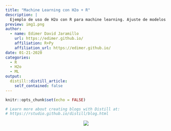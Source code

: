 ```yaml
---
title: "Machine Learning con H2o + R"
description: |
  Ejemplo de uso de H2o con R para machine learning. Ajuste de modelos de series temporales (forecasting), random forest, regresión logística y clustering con k-means.
preview: img1.png   
author:
  - name: Edimer David Jaramillo
    url: https://edimer.github.io/
    affiliation: R+Py
    affiliation_url: https://edimer.github.io/
date: 01-21-2020
categories:
  - R
  - H2o
  - ML
output:
  distill::distill_article:
    self_contained: false
---
```


```r
knitr::opts_chunk$set(echo = FALSE)

# Learn more about creating blogs with Distill at:
# https://rstudio.github.io/distill/blog.html

```

<center>
<img src="coming.gif"/>
</center>

